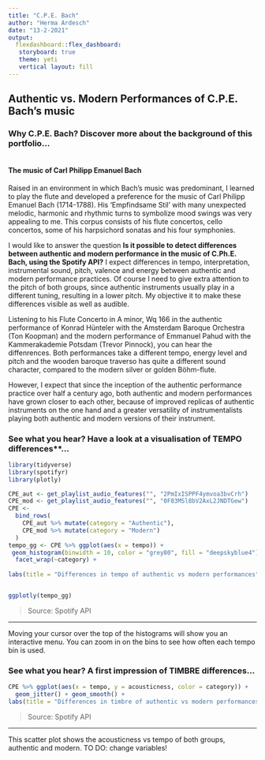 ```yaml
---
title: "C.P.E. Bach"
author: "Herma Ardesch"
date: "13-2-2021"
output: 
  flexdashboard::flex_dashboard:
   storyboard: true
   theme: yeti
   vertical layout: fill
---
```


## Authentic vs. Modern Performances of C.P.E. Bach's music

### **Why C.P.E. Bach?** Discover more about the background of this portfolio...

```r

```

> 

#### **The music of Carl Philipp Emanuel Bach** ####

Raised in an environment in which Bach's music was predominant, I learned to play the flute and developed a preference for the music of Carl Philipp Emanuel Bach (1714-1788). His 'Empfindsame Stil' with many unexpected melodic, harmonic and rhythmic turns to symbolize mood swings was very appealing to me. This corpus consists of his flute concertos, cello concertos, some of his harpsichord sonatas and his four symphonies.

I would like to answer the question **Is it possible to detect differences between authentic and modern performance in the music of C.Ph.E. Bach, using the Spotify API?** I expect differences in tempo, interpretation, instrumental sound, pitch, valence and energy between authentic and modern performance practices. Of course I need to give extra attention to the pitch of both groups, since authentic instruments usually play in a different tuning, resulting in a lower pitch. My objective it to make these differences visible as well as audible.

Listening to his Flute Concerto in A minor, Wq 166 in the authentic performance of Konrad Hünteler with the Amsterdam Baroque Orchestra (Ton Koopman) and the modern performance of Emmanuel Pahud with the Kammerakademie Potsdam (Trevor Pinnock), you can hear the diffenrences. Both performances take a different tempo, energy level and pitch and the wooden baroque traverso has quite a different sound character, compared to the modern silver or golden Böhm-flute. 

However, I expect that since the inception of the authentic performance practice over half a century ago, both authentic and modern performances have grown closer to each other, because of improved replicas of authentic instruments on the one hand and a greater versatility of instrumentalists playing both authentic and modern versions of their instrument.
 

### **See what you hear?** Have a look at a visualisation of **TEMPO** differences**...

```r

library(tidyverse)
library(spotifyr)
library(plotly)

CPE_aut <- get_playlist_audio_features("", "2PmIxISPPF4ymvoa3bvCrh")
CPE_mod <- get_playlist_audio_features("", "0F83MSl8bV2AxL2JNDTGew")
CPE <-
  bind_rows(
    CPE_aut %>% mutate(category = "Authentic"),
    CPE_mod %>% mutate(category = "Modern")
  )
tempo_gg <- CPE %>% ggplot(aes(x = tempo)) + 
 geom_histogram(binwidth = 10, color = "grey80", fill = "deepskyblue4") +
  facet_wrap(~category) +
  
labs(title = "Differences in tempo of authentic vs modern performances", size = 16)


ggplotly(tempo_gg)

```

> Source: Spotify API

*** 

Moving your cursor over the top of the histograms will show you an interactive menu. You can zoom in on the bins to see how often each tempo bin is used.

### **See what you hear?** A first impression of **TIMBRE differences**...

```r

CPE %>% ggplot(aes(x = tempo, y = acousticness, color = category)) +
  geom_jitter() + geom_smooth() +
labs(title = "Differences in timbre of authentic vs modern performances")
```

> Source: Spotify API

***

This scatter plot shows the acousticness vs tempo of both groups, authentic and modern. TO DO: change variables!
